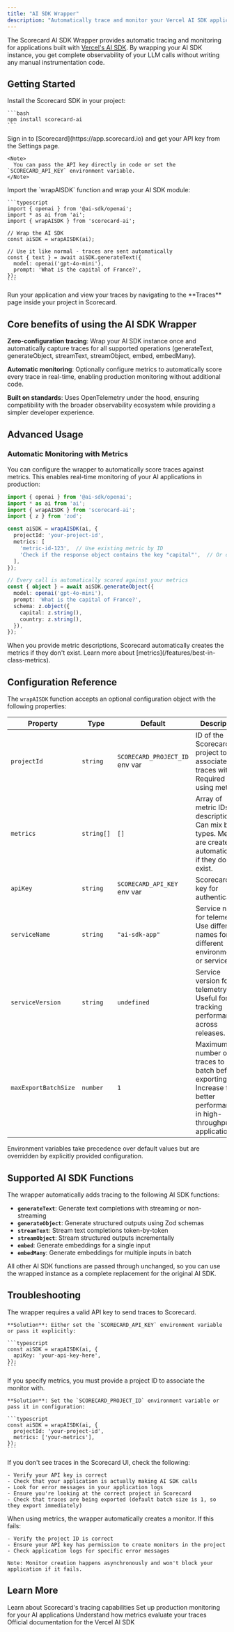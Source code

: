 ```yaml
---
title: "AI SDK Wrapper"
description: "Automatically trace and monitor your Vercel AI SDK applications with zero manual instrumentation"
---
```


The Scorecard AI SDK Wrapper provides automatic tracing and monitoring for applications built with [Vercel's AI SDK](https://sdk.vercel.ai/). By wrapping your AI SDK instance, you get complete observability of your LLM calls without writing any manual instrumentation code.

## Getting Started

<Steps>
  <Step title="Install the Scorecard SDK">
    Install the Scorecard SDK in your project:

    ```bash
    npm install scorecard-ai
    ```
  </Step>

  <Step title="Get your API key">
    Sign in to [Scorecard](https://app.scorecard.io) and get your API key from the Settings page.

    <Note>
      You can pass the API key directly in code or set the `SCORECARD_API_KEY` environment variable.
    </Note>
  </Step>

  <Step title="Wrap your AI SDK instance">
    Import the `wrapAISDK` function and wrap your AI SDK module:

    ```typescript
    import { openai } from '@ai-sdk/openai';
    import * as ai from 'ai';
    import { wrapAISDK } from 'scorecard-ai';

    // Wrap the AI SDK
    const aiSDK = wrapAISDK(ai);

    // Use it like normal - traces are sent automatically
    const { text } = await aiSDK.generateText({
      model: openai('gpt-4o-mini'),
      prompt: 'What is the capital of France?',
    });
    ```
  </Step>

  <Step title="View traces in Scorecard">
    Run your application and view your traces by navigating to the **Traces** page inside your project in Scorecard.
  </Step>
</Steps>

## Core benefits of using the AI SDK Wrapper

**Zero-configuration tracing**: Wrap your AI SDK instance once and automatically capture traces for all supported operations (generateText, generateObject, streamText, streamObject, embed, embedMany).

**Automatic monitoring**: Optionally configure metrics to automatically score every trace in real-time, enabling production monitoring without additional code.

**Built on standards**: Uses OpenTelemetry under the hood, ensuring compatibility with the broader observability ecosystem while providing a simpler developer experience.

## Advanced Usage

### Automatic Monitoring with Metrics

You can configure the wrapper to automatically score traces against metrics. This enables real-time monitoring of your AI applications in production:

```typescript
import { openai } from '@ai-sdk/openai';
import * as ai from 'ai';
import { wrapAISDK } from 'scorecard-ai';
import { z } from 'zod';

const aiSDK = wrapAISDK(ai, {
  projectId: 'your-project-id',
  metrics: [
    'metric-id-123',  // Use existing metric by ID
    'Check if the response object contains the key "capital"',  // Or describe what you want to measure
  ],
});

// Every call is automatically scored against your metrics
const { object } = await aiSDK.generateObject({
  model: openai('gpt-4o-mini'),
  prompt: 'What is the capital of France?',
  schema: z.object({
    capital: z.string(),
    country: z.string(),
  }),
});
```

<Info>
  When you provide metric descriptions, Scorecard automatically creates the metrics if they don't exist. Learn more about [metrics](/features/best-in-class-metrics).
</Info>

## Configuration Reference

The `wrapAISDK` function accepts an optional configuration object with the following properties:

| Property | Type | Default | Description |
|----------|------|---------|-------------|
| `projectId` | `string` | `SCORECARD_PROJECT_ID` env var | ID of the Scorecard project to associate traces with. Required if using metrics. |
| `metrics` | `string[]` | `[]` | Array of metric IDs or descriptions. Can mix both types. Metrics are created automatically if they don't exist. |
| `apiKey` | `string` | `SCORECARD_API_KEY` env var | Scorecard API key for authentication. |
| `serviceName` | `string` | `"ai-sdk-app"` | Service name for telemetry. Use different names for different environments or services. |
| `serviceVersion` | `string` | `undefined` | Service version for telemetry. Useful for tracking performance across releases. |
| `maxExportBatchSize` | `number` | `1` | Maximum number of traces to batch before exporting. Increase for better performance in high-throughput applications. |

<Note>
  Environment variables take precedence over default values but are overridden by explicitly provided configuration.
</Note>

## Supported AI SDK Functions

The wrapper automatically adds tracing to the following AI SDK functions:

- **`generateText`**: Generate text completions with streaming or non-streaming
- **`generateObject`**: Generate structured outputs using Zod schemas
- **`streamText`**: Stream text completions token-by-token
- **`streamObject`**: Stream structured outputs incrementally
- **`embed`**: Generate embeddings for a single input
- **`embedMany`**: Generate embeddings for multiple inputs in batch

All other AI SDK functions are passed through unchanged, so you can use the wrapped instance as a complete replacement for the original AI SDK.

## Troubleshooting

<AccordionGroup>
  <Accordion title="SCORECARD_API_KEY is missing">
    The wrapper requires a valid API key to send traces to Scorecard.

    **Solution**: Either set the `SCORECARD_API_KEY` environment variable or pass it explicitly:

    ```typescript
    const aiSDK = wrapAISDK(ai, {
      apiKey: 'your-api-key-here',
    });
    ```
  </Accordion>

  <Accordion title="SCORECARD_PROJECT_ID is missing">
    If you specify metrics, you must provide a project ID to associate the monitor with.

    **Solution**: Set the `SCORECARD_PROJECT_ID` environment variable or pass it in configuration:

    ```typescript
    const aiSDK = wrapAISDK(ai, {
      projectId: 'your-project-id',
      metrics: ['your-metrics'],
    });
    ```
  </Accordion>

  <Accordion title="Traces not appearing in Scorecard">
    If you don't see traces in the Scorecard UI, check the following:

    - Verify your API key is correct
    - Check that your application is actually making AI SDK calls
    - Look for error messages in your application logs
    - Ensure you're looking at the correct project in Scorecard
    - Check that traces are being exported (default batch size is 1, so they export immediately)
  </Accordion>

  <Accordion title="Monitor creation failed">
    When using metrics, the wrapper automatically creates a monitor. If this fails:

    - Verify the project ID is correct
    - Ensure your API key has permission to create monitors in the project
    - Check application logs for specific error messages

    Note: Monitor creation happens asynchronously and won't block your application if it fails.
  </Accordion>
</AccordionGroup>

## Learn More

<CardGroup cols={2}>
  <Card title="Tracing" href="/features/tracing">
    Learn about Scorecard's tracing capabilities
  </Card>

  <Card title="Monitoring" href="/features/monitoring">
    Set up production monitoring for your AI applications
  </Card>

  <Card title="Metrics" href="/features/best-in-class-metrics">
    Understand how metrics evaluate your traces
  </Card>

  <Card title="Vercel AI SDK Docs" href="https://sdk.vercel.ai/docs">
    Official documentation for the Vercel AI SDK
  </Card>
</CardGroup>

